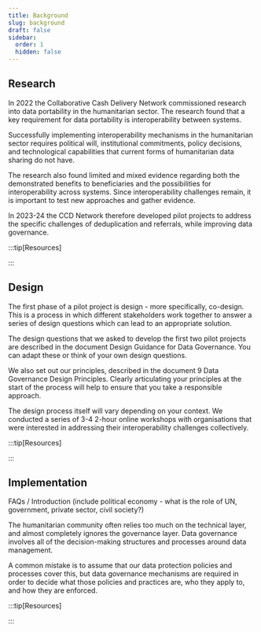 ```yaml
---
title: Background
slug: background
draft: false
sidebar:
  order: 1
  hidden: false
---
```


## Research

In 2022 the Collaborative Cash Delivery Network commissioned research into data portability in the humanitarian sector. The research found that a key requirement for data portability is interoperability between systems.

Successfully implementing interoperability mechanisms in the humanitarian sector requires political will, institutional commitments, policy decisions, and technological capabilities that current forms of humanitarian data sharing do not have.

The research also found limited and mixed evidence regarding both the demonstrated benefits to beneficiaries and the possibilities for interoperability across systems. Since interoperability challenges remain, it is important to test new approaches and gather evidence.

In 2023-24 the CCD Network therefore developed pilot projects to address the specific challenges of deduplication and referrals, while improving data governance.

:::tip[Resources]

<LinkCard
  title="Desk Review"
  icon="star"
  href="https://www.collaborativecash.org/_files/ugd/eba6ae_4cd540d3c7de4d5298a0312adac8e622.pdf"
  description="Data portability and digital identity in humanitarian aid"
/>

<LinkCard
  title="Analytical Report"
href="assets/CCD_DataPortability_SafePassage_ART_Electronic.pdf"
  description="Safe Passage: Options for Data Portability in the Humanitarian Sector"
/>

:::

## Design

The first phase of a pilot project is design - more specifically, co-design. This is a process in which different stakeholders work together to answer a series of design questions which can lead to an appropriate solution.

The design questions that we asked to develop the first two pilot projects are described in the document Design Guidance for Data Governance. You can adapt these or think of your own design questions.

We also set out our principles, described in the document 9 Data Governance Design Principles. Clearly articulating your principles at the start of the process will help to ensure that you take a responsible approach.

The design process itself will vary depending on your context. We conducted a series of 3-4 2-hour online workshops with organisations that were interested in addressing their interoperability challenges collectively.

:::tip[Resources]

<LinkCard
  title="Design Guidance for Data Governance"
  href="https://docs.google.com/document/d/1F4fYsEnEdcvJdcqGIDNYY35zbBYujsBaX2F_4Uugcro/edit?usp=sharing"
/>
<LinkCard
  title="The 9 Data Governance Design Principles"
  href="https://docs.google.com/document/d/1_ijGu_Itv9P69s039o0uMG5ct0s2AvjmjNZFBZxYEyI/edit?usp=sharing"
  description="Safe Passage: Options for Data Portability in the Humanitarian Sector"
/>

:::

## Implementation

FAQs / Introduction
(include political economy - what is the role of UN, government, private sector, civil society?)

The humanitarian community often relies too much on the technical layer, and almost completely ignores the governance layer. Data governance involves all of the decision-making structures and processes around data management.

A common mistake is to assume that our data protection policies and processes cover this, but data governance mechanisms are required in order to decide what those policies and practices are, who they apply to, and how they are enforced.

:::tip[Resources]

<LinkCard
  title="Adoption Plan"
  href="https://docs.google.com/document/d/12e785texQr3V0p94u70-XVvBtGxouKHKpTI5FMtcmYQ/edit?usp=sharing"
  description=""
/>

<LinkCard
  title="The 9 Data Governance Design Principles"
  href="https://docs.google.com/document/d/1_ijGu_Itv9P69s039o0uMG5ct0s2AvjmjNZFBZxYEyI/edit?usp=sharing "
  description=""
/>
<LinkCard
  title="Stewardship components per country"
  href="https://docs.google.com/spreadsheets/d/1CA3Ip-aacqbwcfSGt_2akT5PAERlsMNh0xUU6m-H65I/edit?usp=sharing"
  description=""
/>
<LinkCard
  title="Platform Rollout Sequence"
  href="https://docs.google.com/document/d/1P3GU_TU7lq3kh4Q6vsjfYKMux4lI5zj4bf34cav1uS8/edit?usp=sharing"
  description=""
/>
<LinkCard
  title="Ukraine perception report: Balancing Aid and Privacy"
  href="https://drive.google.com/file/d/1KvY01eIj-T3zd1uxI7e1GvGjHHRHbp1k/view?usp=sharing"
  description=""
/>
<LinkCard
  title="ADAPT Ukraine Data Protection Guidelines"
  href="https://docs.google.com/document/d/1uLavbPo46M4Sjgd2IuV-g8iub6IoojlB/edit?usp=sharing&ouid=117142996716186321423&rtpof=true&sd=true"
  description=""
/>

:::
